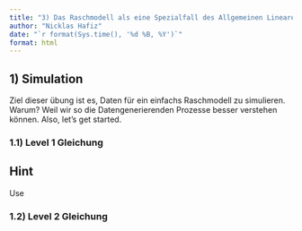 ```yaml
---
title: "3) Das Raschmodell als eine Spezialfall des Allgemeinen Linearen Gemischten Modells"
author: "Nicklas Hafiz"
date: "`r format(Sys.time(), '%d %B, %Y')`"
format: html
---
```


## 1) Simulation
Ziel dieser übung ist es, Daten für ein einfachs Raschmodell zu simulieren. Warum? Weil wir so die Datengenerierenden Prozesse besser verstehen können. Also, let's get started. 

### 1.1) Level 1 Gleichung

::: {.callout-caution collapse="true"}

## Hint
Use 
:::

### 1.2) Level 2 Gleichung